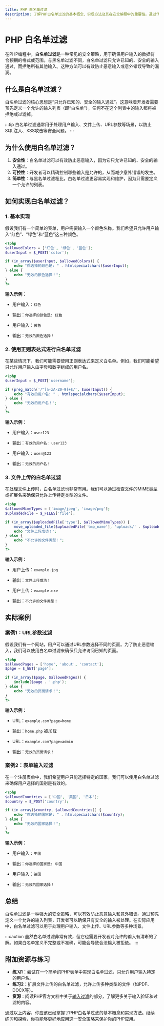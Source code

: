 ```yaml
---
title: PHP 白名单过滤
description: 了解PHP白名单过滤的基本概念、实现方法及其在安全编程中的重要性。通过代码示例和实际案例，掌握如何有效使用白名单过滤来增强PHP应用的安全性。
---
```


# PHP 白名单过滤

在PHP编程中，**白名单过滤**是一种常见的安全策略，用于确保用户输入的数据符合预期的格式或范围。与黑名单过滤不同，白名单过滤只允许已知的、安全的输入通过，而拒绝所有其他输入。这种方法可以有效防止恶意输入或意外错误导致的漏洞。

## 什么是白名单过滤？

白名单过滤的核心思想是“只允许已知的、安全的输入通过”。这意味着开发者需要预先定义一个允许的输入列表（即“白名单”），任何不在这个列表中的输入都将被拒绝或过滤掉。

:::tip
白名单过滤通常用于处理用户输入、文件上传、URL参数等场景，以防止SQL注入、XSS攻击等安全问题。
:::

## 为什么使用白名单过滤？

1. **安全性**：白名单过滤可以有效防止恶意输入，因为它只允许已知的、安全的输入通过。
2. **可控性**：开发者可以精确控制哪些输入是允许的，从而减少意外错误的发生。
3. **简单性**：与黑名单过滤相比，白名单过滤更容易实现和维护，因为只需要定义一个允许的列表。

## 如何实现白名单过滤？

### 1. 基本实现

假设我们有一个简单的表单，用户需要输入一个颜色名称。我们希望只允许用户输入“红色”、“绿色”和“蓝色”这三种颜色。

```php
<?php
$allowedColors = ['红色', '绿色', '蓝色'];
$userInput = $_POST['color'];

if (in_array($userInput, $allowedColors)) {
    echo "你选择的颜色是: " . htmlspecialchars($userInput);
} else {
    echo "无效的颜色选择！";
}
?>
```

**输入示例：**
- 用户输入：`红色`
- 输出：`你选择的颜色是: 红色`

- 用户输入：`黄色`
- 输出：`无效的颜色选择！`

### 2. 使用正则表达式进行白名单过滤

在某些情况下，我们可能需要使用正则表达式来定义白名单。例如，我们可能希望只允许用户输入由字母和数字组成的用户名。

```php
<?php
$userInput = $_POST['username'];

if (preg_match('/^[a-zA-Z0-9]+$/', $userInput)) {
    echo "有效的用户名: " . htmlspecialchars($userInput);
} else {
    echo "无效的用户名！";
}
?>
```

**输入示例：**
- 用户输入：`user123`
- 输出：`有效的用户名: user123`

- 用户输入：`user@123`
- 输出：`无效的用户名！`

### 3. 文件上传的白名单过滤

在处理文件上传时，白名单过滤也非常有用。我们可以通过检查文件的MIME类型或扩展名来确保只允许上传特定类型的文件。

```php
<?php
$allowedMimeTypes = ['image/jpeg', 'image/png'];
$uploadedFile = $_FILES['file'];

if (in_array($uploadedFile['type'], $allowedMimeTypes)) {
    move_uploaded_file($uploadedFile['tmp_name'], 'uploads/' . $uploadedFile['name']);
    echo "文件上传成功！";
} else {
    echo "不允许的文件类型！";
}
?>
```

**输入示例：**
- 用户上传：`example.jpg`
- 输出：`文件上传成功！`

- 用户上传：`example.exe`
- 输出：`不允许的文件类型！`

## 实际案例

### 案例1：URL参数过滤

假设我们有一个网站，用户可以通过URL参数选择不同的页面。为了防止恶意输入，我们可以使用白名单过滤来确保只允许访问已知的页面。

```php
<?php
$allowedPages = ['home', 'about', 'contact'];
$page = $_GET['page'];

if (in_array($page, $allowedPages)) {
    include($page . '.php');
} else {
    echo "无效的页面请求！";
}
?>
```

**输入示例：**
- URL：`example.com?page=home`
- 输出：`home.php` 被加载

- URL：`example.com?page=admin`
- 输出：`无效的页面请求！`

### 案例2：表单输入过滤

在一个注册表单中，我们希望用户只能选择特定的国家。我们可以使用白名单过滤来确保用户选择的国别是有效的。

```php
<?php
$allowedCountries = ['中国', '美国', '日本'];
$country = $_POST['country'];

if (in_array($country, $allowedCountries)) {
    echo "你选择的国家是: " . htmlspecialchars($country);
} else {
    echo "无效的国家选择！";
}
?>
```

**输入示例：**
- 用户输入：`中国`
- 输出：`你选择的国家是: 中国`

- 用户输入：`德国`
- 输出：`无效的国家选择！`

## 总结

白名单过滤是一种强大的安全策略，可以有效防止恶意输入和意外错误。通过预先定义一个允许的输入列表，开发者可以确保只有安全的输入被处理。在实际应用中，白名单过滤可以用于处理用户输入、文件上传、URL参数等多种场景。

:::caution
虽然白名单过滤非常有效，但它也需要开发者对允许的输入有清晰的了解。如果白名单定义不完整或不准确，可能会导致合法输入被拒绝。
:::

## 附加资源与练习

- **练习1**：尝试在一个简单的PHP表单中实现白名单过滤，只允许用户输入特定的用户名。
- **练习2**：扩展文件上传的白名单过滤，允许上传多种类型的文件（如PDF、DOCX等）。
- **资源**：阅读PHP官方文档中关于[输入过滤](https://www.php.net/manual/en/filter.filters.validate.php)的部分，了解更多关于输入验证和过滤的内容。

通过以上内容，你应该已经掌握了PHP白名单过滤的基本概念和实现方法。继续练习和探索，你将能够更好地应用这一安全策略来保护你的PHP应用。